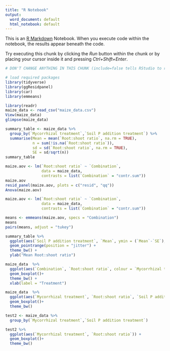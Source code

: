 ```yaml
---
title: "R Notebook"
output:
  word_document: default
  html_notebook: default
---
```


This is an [R Markdown](http://rmarkdown.rstudio.com) Notebook. When you execute code within the notebook, the results appear beneath the code. 

Try executing this chunk by clicking the *Run* button within the chunk or by placing your cursor inside it and pressing *Ctrl+Shift+Enter*. 

```r

# DON'T CHANGE ANYTHING IN THIS CHUNK (include=false tells RStudio to run the code but exclude the chunk from HTML output)

# load required packages
library(tidyverse)
library(ggResidpanel)
library(car)
library(emmeans)
```

```r
library(readr)
maize_data <- read_csv("maize_data.csv")
View(maize_data)
glimpse(maize_data)
```
```r
summary_table <- maize_data %>% 
  group_by(`Mycorrhizal treatment`,`Soil P addition treatment`) %>% 
  summarise(Mean = mean(`Root:shoot ratio`, na.rm = TRUE),
            n = sum(!is.na(`Root:shoot ratio`)),
            sd = sd(`Root:shoot ratio`, na.rm = TRUE),
            SE = sd/sqrt(n))
summary_table
```

```r
maize.aov <- lm(`Root:shoot ratio` ~ `Combination`,
                data = maize_data,
                contrasts = list(`Combination` = "contr.sum"))
maize.aov
resid_panel(maize.aov, plots = c("resid", "qq"))
Anova(maize.aov)
```

```r
maize.aov <- lm(`Root:shoot ratio` ~ `Combination`,
                data = maize_data,
                contrasts = list(`Combination` = "contr.sum"))

means <- emmeans(maize.aov, specs = "Combination")
means
pairs(means, adjust = "tukey")
```


```r
summary_table %>% 
  ggplot(aes(`Soil P addition treatment`, `Mean`, ymin = (`Mean`-`SE`), ymax = (`Mean`+`SE`), colour = `Mycorrhizal treatment`)) +
  geom_pointrange(position = "jitter") +
  theme_bw() +
  ylab("Mean Root:shoot ratio")
```


```r
maize_data  %>% 
  ggplot(aes(`Combination`, `Root:shoot ratio`, colour = `Mycorrhizal treatment`)) +
  geom_boxplot()+
  theme_bw() +
  xlab(label = "Treatment")
```


```r
maize_data  %>% 
  ggplot(aes(`Mycorrhizal treatment`, `Root:shoot ratio`, `Soil P addition treatment`)) +
  geom_boxplot()+
  theme_bw()

```

```r
test2 <- maize_data %>% 
  group_by(`Mycorrhizal treatment`,`Soil P addition treatment`)

test2 %>% 
  ggplot(aes(`Mycorrhizal treatment`, `Root:shoot ratio`)) +
  geom_boxplot()+
  theme_bw()
```

